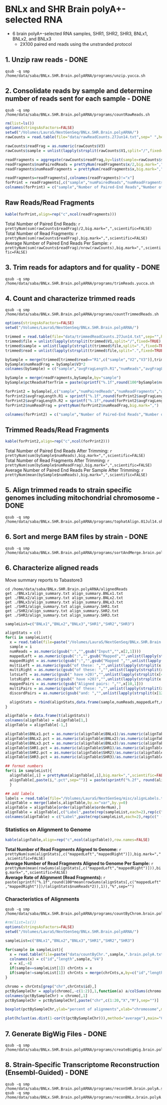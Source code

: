 BNLx and SHR Brain polyA+-selected RNA
=========================
* 6 brain polyA+-selected RNA samples, SHR1, SHR2, SHR3, BNLx1, BNLx2, and BNLx3
  * 2X100 paired end reads using the unstranded protocol

1. Unzip raw reads - DONE
-----------------
```
qsub -q smp /home/data/saba/BNLx.SHR.Brain.polyARNA/programs/unzip.yucca.sh
```

2. Consolidate reads by sample and determine number of reads sent for each sample - DONE
-------------------------------------------------
```
qsub -q smp /home/data/saba/BNLx.SHR.Brain.polyARNA/programs/countRawReads.sh
```

```r
rm(list=ls())
options(stringsAsFactors=FALSE)
setwd("/Volumes/LauraS/NextGenSeq/BNLx.SHR.Brain.polyARNA/")
rawCounts = read.table(file="data/rawReadCounts.27Jun14.txt",sep=" ",header=FALSE,fill=TRUE)

rawCounts$readFrag = as.numeric(rawCounts$V3)
rawCounts$sample = unlist(lapply(strsplit(rawCounts$V1,split="/",fixed=TRUE),function(a) gsub(".R2.fq","",gsub(".R1.fq","",a[length(a)]))))

readFragments = aggregate(rawCounts$readFrag,by=list(sample=rawCounts$sample),sum)
readFragments$numPairedReads = prettyNum(readFragments$x/2,big.mark=",",scientific=FALSE)
readFragments$numReadFragments = prettyNum(readFragments$x,big.mark=",",scientific=FALSE)

readFragments=readFragments[,colnames(readFragments)!="x"]
forPrint = readFragments[,c("sample","numPairedReads","numReadFragments")]
colnames(forPrint) = c("sample","Number of Paired-End Reads","Number of Read Fragments")
```

Raw Reads/Read Fragments
---------------------------

```r
kable(forPrint,align=rep("c",ncol(readFragments)))
```

Total Number of Paired End Reads: `r prettyNum(sum(rawCounts$readFrag)/2,big.mark=",",scientific=FALSE)`  
Total Number of Read Fragments:  `r prettyNum(sum(rawCounts$readFrag),big.mark=",",scientific=FALSE)`  
Average Number of Paired End Reads Per Sample: `r prettyNum(sum(rawCounts$readFrag)/nrow(rawCounts),big.mark=",",scientific=FALSE)`  



3. Trim reads for adaptors and for quality - DONE
---------------
```
qsub -q smp /home/data/saba/BNLx.SHR.Brain.polyARNA/programs/trimReads.yucca.sh
```

4. Count and characterize trimmed reads 
---------------------------------
```
qsub -q smp /home/data/saba/BNLx.SHR.Brain.polyARNA/programs/countTrimmedReads.sh
```

```r
options(stringsAsFactors=FALSE)
setwd("/Volumes/LauraS/NextGenSeq/BNLx.SHR.Brain.polyARNA/")

trimmed = read.table(file="data/trimmedReadCounts.27Jun14.txt",sep="",header=FALSE)
trimmed$file = unlist(lapply(strsplit(trimmed$V1,split="/",fixed=TRUE),function(a) a[length(a)]))
trimmed$sample = unlist(lapply(strsplit(trimmed$file,split=".",fixed=TRUE),function(a) a[1]))
trimmed$read = unlist(lapply(strsplit(trimmed$file,split=".",fixed=TRUE),function(a) unlist(lapply(strsplit(a[2],split="_",fixed=TRUE),function(a) a[1]))))

bySample = merge(trimmed[trimmed$read=="R1",c("sample","V2","V3")],trimmed[trimmed$read=="R2",c("sample","V2")],by="sample")
bySample$numReadFrag = bySample$V3*2
colnames(bySample) = c("sample","avgFragLength.R1","numReads","avgFragLength.R2","numReadFrag")

bySample = merge(readFragments,bySample,by="sample")
bySample$pctReadsAfterTrim = paste(sprintf("%.1f",round(100*bySample$numReads/as.numeric(gsub(",","",bySample$numPairedReads)),1)),"%",sep="")

forPrint2 = bySample[,c("sample","numPairedReads","numReadFragments","avgFragLength.R1","avgFragLength.R2","numReadFrag","pctReadsAfterTrim")]
forPrint2$avgFragLength.R1 = sprintf("%.1f",round(forPrint2$avgFragLength.R1,1))
forPrint2$avgFragLength.R2 = sprintf("%.1f",round(forPrint2$avgFragLength.R2,1))
forPrint2$numReadFrag = prettyNum(forPrint2$numReadFrag,big.mark=",")

colnames(forPrint2) = c("sample","Number of Paired-End Reads","Number of Read Fragments","Average Read Fragment Length After Trimming (first read fragment)","Average Read Fragment Length After Trimming (second read fragment)","Number of Read Fragments After Trimming","Percent of Read Fragments That Remained After Trimming")
```

Trimmed Reads/Read Fragments
---------------------------

```r
kable(forPrint2,align=rep("c",ncol(forPrint2)))
```

Total Number of Paired End Reads After Trimming: `r prettyNum(sum(bySample$numReads),big.mark=",",scientific=FALSE)`  
Total Number of Read Fragments After Trimming:  `r prettyNum(sum(bySample$numReadFrag),big.mark=",",scientific=FALSE)`  
Average Number of Paired End Reads Per Sample After Trimming: `r prettyNum(mean(bySample$numReads),big.mark=",",scientific=FALSE)`  


5.  Align trimmed reads to strain specific genomes including mitochondrial chromosome - DONE
----------------
```
qsub -q smp /home/data/saba/BNLx.SHR.Brain.polyARNA/programs/tophatAlign.01Jul14.sh
```

6. Sort and merge BAM files by strain - DONE
---------------
```
qsub -q smp /home/data/saba/BNLx.SHR.Brain.polyARNA/programs/sortAndMerge.brain.polyA.sh
```


6.  Characterize aligned reads 
------------------------------
Move summary reports to Tabastore3

```
cd /home/data/saba/BNLx.SHR.Brain.polyARNA/alignedReads
get ./BNLx1/align_summary.txt align_summary.BNLx1.txt
get ./BNLx2/align_summary.txt align_summary.BNLx2.txt
get ./BNLx3/align_summary.txt align_summary.BNLx3.txt
get ./SHR1/align_summary.txt align_summary.SHR1.txt
get ./SHR2/align_summary.txt align_summary.SHR2.txt
get ./SHR3/align_summary.txt align_summary.SHR3.txt
```

```r
sampleList=c("BNLx1","BNLx2","BNLx3","SHR1","SHR2","SHR3")

alignStats = c()
for(i in sampleList){
  x = read.table(file=paste("/Volumes/LauraS/NextGenSeq/BNLx.SHR.Brain.polyARNA/data/align_summary.",i,".txt",sep=""),sep="\t",header=FALSE)
  sample = i
  numReads = as.numeric(gsub(":","",gsub("Input","",x[2,1])))       
  mappedLeft = as.numeric(gsub(":","",gsub("Mapped","",unlist(lapply(strsplit(x[3,1],split="(",fixed=TRUE),function(a) a[1])))))
  mappedRight = as.numeric(gsub(":","",gsub("Mapped ","",unlist(lapply(strsplit(x[7,1],split="(",fixed=TRUE),function(a) a[1])))))
  multiLeft = as.numeric(gsub("of these: ","",unlist(lapply(strsplit(x[4,1],split="(",fixed=TRUE),function(a) a[1]))))
  multiRight = as.numeric(gsub("of these: ","",unlist(lapply(strsplit(x[8,1],split="(",fixed=TRUE),function(a) a[1]))))
  lotsLeft = as.numeric(gsub(" have >20)","",unlist(lapply(strsplit(x[4,1],split="(",fixed=TRUE),function(a) a[3]))))
  lotsRight = as.numeric(gsub(" have >20)","",unlist(lapply(strsplit(x[8,1],split="(",fixed=TRUE),function(a) a[3]))))
  mappedPairs = as.numeric(gsub("Aligned pairs: ","",x[10,1]))  
  multiPairs = as.numeric(gsub("of these: ","",unlist(lapply(strsplit(x[11,1],split="(",fixed=TRUE),function(a) a[1]))))
  discordPairs = as.numeric(gsub("and: ","",unlist(lapply(strsplit(x[12,1],split="(",fixed=TRUE),function(a) a[1]))))

  alignStats = rbind(alignStats,data.frame(sample,numReads,mappedLeft,mappedRight,multiLeft,multiRight,lotsLeft,lotsRight,mappedPairs,multiPairs,discordPairs))
}

alignTable = data.frame(t(alignStats))
colnames(alignTable) = alignTable[1,]
alignTable = alignTable[-1,]

alignTable$BNLx1.pct = as.numeric(alignTable$BNLx1)/as.numeric(alignTable["numReads","BNLx1"])
alignTable$BNLx2.pct = as.numeric(alignTable$BNLx2)/as.numeric(alignTable["numReads","BNLx2"])
alignTable$BNLx3.pct = as.numeric(alignTable$BNLx3)/as.numeric(alignTable["numReads","BNLx3"])
alignTable$SHR1.pct = as.numeric(alignTable$SHR1)/as.numeric(alignTable["numReads","SHR1"])
alignTable$SHR2.pct = as.numeric(alignTable$SHR2)/as.numeric(alignTable["numReads","SHR2"])
alignTable$SHR3.pct = as.numeric(alignTable$SHR3)/as.numeric(alignTable["numReads","SHR3"])

## format numbers
for(i in sampleList){
  alignTable[,i] = prettyNum(alignTable[,i],big.mark=",",scientific=FALSE)
  alignTable[,paste(i,".pct",sep="")] = paste(sprintf("%.2f", round(alignTable[,paste(i,".pct",sep="")]*100,2)),"%",sep="")
  }

## add labels
labels = read.table(file="/Volumes/LauraS/NextGenSeq/misc/alignLabels.txt",sep="\t",header=TRUE)
alignTable = merge(labels,alignTable,by.x="var",by.y=0)
alignTable = alignTable[order(alignTable$orderNum),]
alignTable = alignTable[,c("Label",paste(rep(sampleList,each=2),rep(c("",".pct"),length(sampleList)),sep=""))]
colnames(alignTable) = c("Label",paste(rep(sampleList,each=2),rep(c(" (num)"," (pct)"),length(sampleList)),sep=""))
```

### Statistics on Alignment to Genome
```r
kable(alignTable,align=rep("c",ncol(alignTable)),row.names=FALSE)
```

**Total Number of Read Fragments Aligned to Genome:** `r prettyNum(sum(alignStats[,c("mappedLeft","mappedRight")]),big.mark=",",scientific=FALSE)`  
**Average Number of Read Fragments Aligned to Genome Per Sample:** `r prettyNum(mean(rowSums(alignStats[,c("mappedLeft","mappedRight")])),big.mark=",",scientific=FALSE)`  
**Average Rate of Alignment (Read Fragments):** `r paste(sprintf("%.1f",round(100*mean(rowSums(alignStats[,c("mappedLeft","mappedRight")])/(alignStats$numReads*2)),1)),"%",sep="")`  

### Characteristics of Alignments
```
qsub -q smp /home/data/saba/BNLx.SHR.Brain.polyARNA/programs/countByChrom.brain.polyA.sh
```

```r
#rm(list=ls())
options(stringsAsFactors=FALSE)
setwd("/Volumes/LauraS/NextGenSeq/BNLx.SHR.Brain.polyARNA/")

sampleList=c("BNLx1","BNLx2","BNLx3","SHR1","SHR2","SHR3")

for(sample in sampleList){
  x = read.table(file=paste("data/countByChr.",sample,".brain.polyA.txt",sep=""),header=FALSE,sep="\t")
  colnames(x) = c("id","length",sample,"V4")
  x = x[,-4]
  if(sample==sampleList[1]) chrCnts = x
  if(sample!=sampleList[1]) chrCnts = merge(chrCnts,x,by=c("id","length"))
}

chromo = chrCnts[grep("chr",chrCnts$id),]
pctBySampleChr = apply(chromo[,-c(1:2)],1,function(a) a/colSums(chromo[,-c(1:2)]))
colnames(pctBySampleChr) = chromo[,1]
pctBySampleChr = pctBySampleChr[,paste("chr",c(1:20,"X","M"),sep="")]
```

```r
boxplot(pctBySampleChr,ylab="percent of alignments",xlab="chromosome",main="Distribution Among Samples of Percent of Alignments By Chromosome",cex.axis=0.7)
```

```r
plot(hclust(as.dist(1-cor(t(pctBySampleChr))),method="average"),main="Comparison of Percent Alignments to Each Chromosome",ylab="1 minus correlation coefficient",sub="",xlab="")
```

7. Generate BigWig Files - DONE
--------------------------
```
qsub -q smp /home/data/saba/BNLx.SHR.Brain.polyARNA/programs/createBigWig.brain.polyA.sh
```

8.  Strain-Specific Transcriptome Reconstruction (Ensembl-Guided) - DONE
--------------------------
```
qsub -q smp /home/data/saba/BNLx.SHR.Brain.polyARNA/programs/reconSHR.brain.polyA.sh
qsub -q smp /home/data/saba/BNLx.SHR.Brain.polyARNA/programs/reconBNLx.brain.polyA.sh
```


